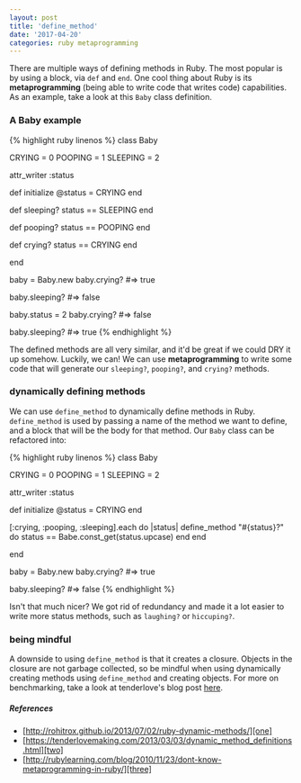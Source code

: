 ```yaml
---
layout: post
title: 'define_method'
date: '2017-04-20'
categories: ruby metaprogramming
---
```


There are multiple ways of defining methods in Ruby. The most popular is by using a block, via `def` and `end`. One cool thing about Ruby is its **metaprogramming** (being able to write code that writes code) capabilities. As an example, take a look at this `Baby` class definition.

### A Baby example

{% highlight ruby linenos %}
class Baby

CRYING = 0
POOPING = 1
SLEEPING = 2

attr_writer :status

def initialize
@status = CRYING
end

def sleeping?
status == SLEEPING
end

def pooping?
status == POOPING
end

def crying?
status == CRYING
end

end

baby = Baby.new
baby.crying?
#=> true

baby.sleeping?
#=> false

baby.status = 2
baby.crying?
#=> false

baby.sleeping?
#=> true
{% endhighlight %}

The defined methods are all very similar, and it'd be great if we could DRY it up somehow. Luckily, we can! We can use **metaprogramming** to write some code that will generate our `sleeping?`, `pooping?`, and `crying?` methods.

### dynamically defining methods

We can use `define_method` to dynamically define methods in Ruby. `define_method` is used by passing a name of the method we want to define, and a block that will be the body for that method. Our `Baby` class can be refactored into:

{% highlight ruby linenos %}
class Baby

CRYING = 0
POOPING = 1
SLEEPING = 2

attr_writer :status

def initialize
@status = CRYING
end

[:crying, :pooping, :sleeping].each do |status|
define_method "#{status}?" do
status == Babe.const_get(status.upcase)
end
end

end

baby = Baby.new
baby.crying?
#=> true

baby.sleeping?
#=> false
{% endhighlight %}

Isn't that much nicer? We got rid of redundancy and made it a lot easier to write more status methods, such as `laughing?` or `hiccuping?`.

### being mindful

A downside to using `define_method` is that it creates a closure. Objects in the closure are not garbage collected, so be mindful when using dynamically creating methods using `define_method` and creating objects. For more on benchmarking, take a look at tenderlove's blog post [here][two].

##### References

- [http://rohitrox.github.io/2013/07/02/ruby-dynamic-methods/][one]
- [https://tenderlovemaking.com/2013/03/03/dynamic_method_definitions.html][two]
- [http://rubylearning.com/blog/2010/11/23/dont-know-metaprogramming-in-ruby/][three]

[one]: http://rohitrox.github.io/2013/07/02/ruby-dynamic-methods/
[two]: https://tenderlovemaking.com/2013/03/03/dynamic_method_definitions.html
[three]: http://rubylearning.com/blog/2010/11/23/dont-know-metaprogramming-in-ruby/
